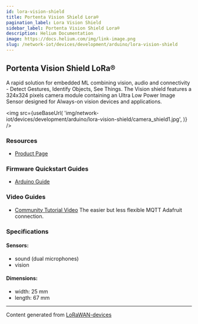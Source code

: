 ---
id: lora-vision-shield
title: Portenta Vision Shield Lora®
pagination_label: Lora Vision Shield
sidebar_label: Portenta Vision Shield Lora®
description: Helium Documentation
image: https://docs.helium.com/img/link-image.png
slug: /network-iot/devices/development/arduino/lora-vision-shield
---


<LegacyContentBanner />

## Portenta Vision Shield LoRa®

A rapid solution for embedded ML combining vision, audio and connectivity - Detect Gestures,
Identify Objects, See Things. The Vision shield features a 324x324 pixels camera module containing
an Ultra Low Power Image Sensor designed for Always-on vision devices and applications.

<img
  src={useBaseUrl(
    'img/network-iot/devices/development/arduino/lora-vision-shield/camera_shield1.jpg',
  )}
/>

### Resources

- [Product Page](https://store.arduino.cc/portenta-vision-shield)

### Firmware Quickstart Guides

- [Arduino Guide](/network-iot/devices/development/arduino/lora-vision-shield/arduino)

### Video Guides

- [Community Tutorial Video](https://www.youtube.com/watch?v=wt_WZ1sBDeM&list=PL57Dnr1H_eguoFKLWY0nLMz0QI3nyQVmQ&index=12)
  The easier but less flexible MQTT Adafruit connection.

### Specifications

#### Sensors:

- sound (dual microphones)
- vision

#### Dimensions:

- width: 25 mm
- length: 67 mm

---

Content generated from [LoRaWAN-devices](https://github.com/TheThingsNetwork/lorawan-devices)
